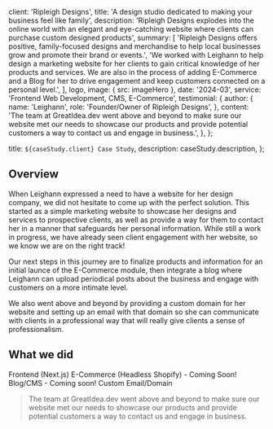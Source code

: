 
  client: 'Ripleigh Designs',
  title: 'A design studio dedicated to making your business feel like family',
  description:
    'Ripleigh Designs explodes into the online world with an elegant and eye-catching website where clients can purchase custom designed products',
  summary: [
    'Ripleigh Designs offers positive, family-focused designs and merchandise to help local businesses grow and promote their brand or events.',
    'We worked with Leighann to help design a marketing website for her clients to gain critical knowledge of her products and services. We are also in the process of adding E-Commerce and a Blog for her to drive engagement and keep customers connected on a personal level.',
  ],
  logo,
  image: { src: imageHero },
  date: '2024-03',
  service: 'Frontend Web Development, CMS, E-Commerce',
  testimonial: {
    author: {
      name: 'Leighann',
      role: 'Founder/Owner of Ripleigh Designs',
    },
    content:
      'The team at GreatIdea.dev went above and beyond to make sure our website met our needs to showcase our products and provide potential customers a way to contact us and engage in business.',
  },
};

  title: `${caseStudy.client} Case Study`,
  description: caseStudy.description,
};

## Overview

When Leighann expressed a need to have a website for her design company, we did not hesitate to come up with the perfect solution. This started as a simple marketing website to showcase her designs and services to prospective clients, as well as provide a way for them to contact her in a manner that safeguards her personal information. While still a work in progress, we have already seen client engagement with her website, so we know we are on the right track!

Our next steps in this journey are to finalize products and information for an initial launce of the E-Commerce module, then integrate a blog where Leighann can upload periodical posts about the business and engage with customers on a more intimate level.

We also went above and beyond by providing a custom domain for her website and setting up an email with that domain so she can communicate with clients in a professional way that will really give clients a sense of professionalism.

## What we did

<TagList>
  <TagListItem>Frontend (Next.js)</TagListItem>
  <TagListItem>E-Commerce (Headless Shopify) - Coming Soon!</TagListItem>
  <TagListItem>Blog/CMS - Coming soon!</TagListItem>
  <TagListItem>Custom Email/Domain</TagListItem>
</TagList>

<Blockquote
  author={{ name: caseStudy.testimonial.author.name, role: caseStudy.testimonial.author.role }}
  image={{ src: imageLeighann }}
>
  The team at GreatIdea.dev went above and beyond to make sure our website met
  our needs to showcase our products and provide potential customers a way to
  contact us and engage in business.
</Blockquote>
